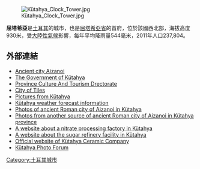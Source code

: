 [[Image:Kütahya_Clock_Tower.jpg|right]]

'''屈塔希亞'''是[[土耳其|土耳其]]的城市，也是[[屈塔希亞省|屈塔希亞省]]的首府，位於該國西北部，海拔高度930米，受[[大陸性氣候|大陸性氣候]]影響，每年平均降雨量544毫米，2011年人口237,804。

==外部連結==
* [http://ancient-anatolia.blogspot.com/2006/09/aizanoi.html Ancient city Aizanoi] {{Wayback|url=http://ancient-anatolia.blogspot.com/2006/09/aizanoi.html |date=20110811113559 }}
* [https://web.archive.org/web/20110305202125/http://www.kutahya.gov.tr/en_default.asp The Government of Kütahya]
* [https://web.archive.org/web/20101104062831/http://www.kutahyakulturturizm.gov.tr/web/eng/Entrance.aspx Province Culture And Tourism Drectorate]
* [http://www.pbase.com/dosseman/cinili_kosk&page=all City of Tiles] {{Wayback|url=http://www.pbase.com/dosseman/cinili_kosk%26page%3Dall |date=20170224235941 }}
* [http://www.pbase.com/dosseman/kutahya_turkey Pictures from Kütahya] {{Wayback|url=http://www.pbase.com/dosseman/kutahya_turkey |date=20120728083403 }}
* [http://www.turkeyforecast.com/weather/kutahya/ Kütahya weather forecast information] {{Wayback|url=http://www.turkeyforecast.com/weather/kutahya/ |date=20081226040828 }}
* [http://paleoberkay.atspace.com/foto/aizanoi.html Photos of ancient Roman city of Aizanoi in Kütahya] {{Wayback|url=http://paleoberkay.atspace.com/foto/aizanoi.html |date=20120207073154 }}
* [http://www.pbase.com/dosseman/aizanoi Photos from another source of ancient Roman city of Aizanoi in Kütahya province] {{Wayback|url=http://www.pbase.com/dosseman/aizanoi |date=20120610135631 }}
* [https://web.archive.org/web/20120430122626/http://www.kutahyaazot.com/ A website about a nitrate processing factory in Kütahya]
* [https://web.archive.org/web/20080918205438/http://www.kutahyaseker.com.tr/default1.asp A website about the sugar refinery facility in Kütahya]
* [http://www.kutahyaseramik.com.tr/ Official website of Kütahya Ceramic Company] {{Wayback|url=http://www.kutahyaseramik.com.tr/ |date=20120704170846 }}
* [https://web.archive.org/web/20100823151841/http://kutahyafotolari.turkproforum.com/ Kütahya Photo Forum]

{{Authority control}}
{{Turkey-geo-stub}}
[[Category:土耳其城市|Category:土耳其城市]]